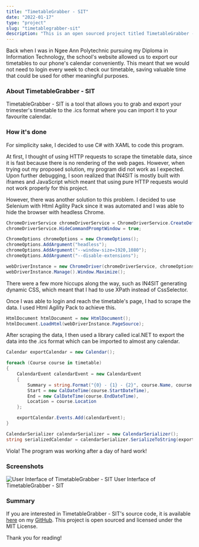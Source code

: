 ```yaml
---
title: "TimetableGrabber - SIT"
date: "2022-01-17"
type: "project"
slug: "timetablegrabber-sit"
description: "This is an open sourced project titled TimetableGrabber - SIT."
---
```


Back when I was in Ngee Ann Polytechnic pursuing my Diploma in Information Technology,
the school's website allowed us to export our timetables to our phone's calendar conveniently.
This meant that we would not need to login every week to check our timetable, saving valuable
time that could be used for other meaningful purposes.

### About TimetableGrabber - SIT

TimetableGrabber - SIT is a tool that allows you to grab and export your trimester's timetable
to the .ics format where you can import it to your favourite calendar.

### How it's done

For simplicity sake, I decided to use C# with XAML to code this program.

At first, I thought of using HTTP requests to scrape the timetable data, since it is fast because
there is no rendering of the web pages. However, when trying out my proposed solution, my program did
not work as I expected. Upon further debugging, I soon realized that IN4SIT is mostly built with
iframes and JavaScript which meant that using pure HTTP requests would not work properly
for this project.

However, there was another solution to this problem. I decided to use Selenium with Html Agility Pack
since it was automated and I was able to hide the browser with headless Chrome.

```csharp
ChromeDriverService chromeDriverService = ChromeDriverService.CreateDefaultService();
chromeDriverService.HideCommandPromptWindow = true;

ChromeOptions chromeOptions = new ChromeOptions();
chromeOptions.AddArgument("headless");
chromeOptions.AddArgument("--window-size=1920,1080");
chromeOptions.AddArgument("--disable-extensions");

webDriverInstance = new ChromeDriver(chromeDriverService, chromeOptions);
webDriverInstance.Manage().Window.Maximize();
```

There were a few more hiccups along the way, such as IN4SIT generating dynamic CSS, which meant that I
had to use XPath instead of CssSelector.

Once I was able to login and reach the timetable's page, I had to scrape the data. I used
Html Agility Pack to achieve this.

```csharp
HtmlDocument htmlDocument = new HtmlDocument();
htmlDocument.LoadHtml(webDriverInstance.PageSource);
```

After scraping the data, I then used a library called ical.NET to export
the data into the .ics format which can be imported to almost any calendar.

```csharp
Calendar exportCalendar = new Calendar();

foreach (Course course in timetable)
{
    CalendarEvent calendarEvent = new CalendarEvent
    {
        Summary = string.Format("{0} - {1} - {2}", course.Name, course.Section, course.Component),
        Start = new CalDateTime(course.StartDateTime),
        End = new CalDateTime(course.EndDateTime),
        Location = course.Location
    };

    exportCalendar.Events.Add(calendarEvent);
}

CalendarSerializer calendarSerializer = new CalendarSerializer();
string serializedCalendar = calendarSerializer.SerializeToString(exportCalendar);
```

Viola! The program was working after a day of hard work!

### Screenshots

![User Interface of TimetableGrabber - SIT](../../images/posts/projects/TimetableGrabber-SIT/UserInterface.png)
User Interface of TimetableGrabber - SIT

### Summary

If you are interested in TimetableGrabber - SIT's source code, it is available
[here](https://github.com/JustBrandonLim/TimetableGrabber-SIT) on my
[GitHub](https://github.com/JustBrandonLim). This project is open sourced and licensed under the
MIT License.

Thank you for reading!
